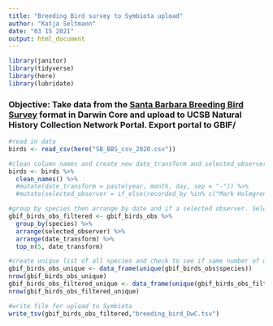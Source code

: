 ```yaml
---
title: "Breeding Bird survey to Symbiota upload"
author: "Katja Seltmann"
date: "03 15 2021"
output: html_document
---
```


```r
library(janitor)
library(tidyverse)
library(here)
library(lubridate)

```

### Objective: Take data from the [Santa Barbara Breeding Bird Survey](https://santabarbaraaudubon.org/santa-barbara-county-breeding-bird-study/) format in Darwin Core and upload to UCSB Natural History Collection Network Portal. Export portal to GBIF/

```r
#read in data
birds <- read_csv(here("SB_BBS_csv_2020.csv"))

#clean column names and create new date_transform and selected_observer columns. Can add new selected observers to this list to include in the filtering.
birds <- birds %>%
  clean_names() %>%
  #mutate(date_transform = paste(year, month, day, sep = "-")) %>%
  #mutate(selected_observer = if_else(recorded_by %in% c("Mark Holmgren","Dave Comption","Nick Lethaby", "Tom Turner","Jasen Liu"), TRUE, FALSE))

```


```r
#group by species then arrange by date and if a selected observer. Select top 5 records for each species. Because they are already arranged, the ones that are from selected observers or more recent should be at the top.
gbif_birds_obs_filtered <- gbif_birds_obs %>% 
  group_by(species) %>%
  arrange(selected_observer) %>%
  arrange(date_transform) %>%
  top_n(5, date_transform)

```

```r
#create unique list of all species and check to see if same number of unique species as output
gbif_birds_obs_unique <- data_frame(unique(gbif_birds_obs$species))
nrow(gbif_birds_obs_unique)
gbif_birds_obs_filtered_unique <- data_frame(unique(gbif_birds_obs_filtered$species))
nrow(gbif_birds_obs_filtered_unique)

```

```r
#write file for upload to Symbiota
write_tsv(gbif_birds_obs_filtered,"breeding_bird_DwC.tsv")

```








